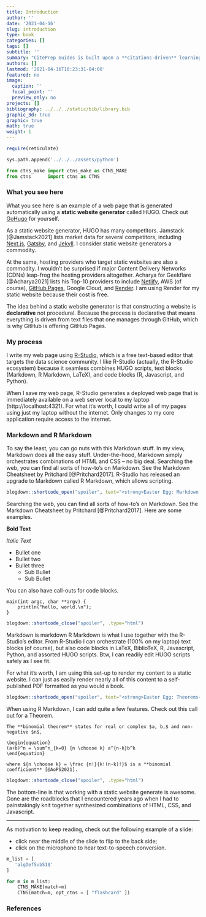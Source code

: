 ```yaml
---
title: Introduction
author: ''
date: '2021-04-16'
slug: introduction
type: book
categories: []
tags: []
subtitle: ''
summary: "CitePrep Guides is built upon a **citations-driven** learning platform."
authors: []
lastmod: '2021-04-16T10:23:31-04:00'
featured: no
image:
  caption: ''
  focal_point: ''
  preview_only: no
projects: []
bibliography: ../../../static/bib/library.bib
graphic_3d: true
graphic: true
math: true
weight: 1
---
```

```r
require(reticulate)
```

```python
sys.path.append('../../../assets/python')

from ctns_make import ctns_make as CTNS_MAKE
from ctns      import ctns as CTNS
```

### What you see here

What you see here is an example of a web page that is generated automatically using a **static website generator** called HUGO. Check out [GoHugo](https://gohugo.io) for yourself.

As a static website generator, HUGO has many competitors. Jamstack [@Jamstack2021] lists market data for several competitors, including [Next.js](https://nextjs.org), [Gatsby](https://www.gatsbyjs.com), and [Jekyll](https://jekyllrb.com). I consider static website generators a commodity.

At the same, hosting providers who target static websites are also a commodity. I wouldn't be surprised if major Content Delivery Networks (CDNs) leap-frog the hosting providers altogether. Acharya for Geekflare [@Acharya2021] lists his Top-10 providers to include [Netlify](https://www.netlify.com), AWS (of course), [GitHub Pages](https://pages.github.com), Google Cloud, and [Render](https://render.com). I am using Render for my static website because their cost is free.

The idea behind a static website generator is that constructing a website is **declarative** not procedural. Because the process is declarative that means everything is driven from text files that one manages through GitHub, which is why GitHub is offering GitHub Pages.

### My process

I write my web page using [R-Studio](https://www.rstudio.com), which is a free text-based editor that targets the data science community. I like R-Studio (actually, the R-Studio ecosystem) because it seamless combines HUGO scripts, text blocks (Markdown, R Markdown, LaTeX), and code blocks (R, Javascript, and Python).

When I save my web page, R-Studio generates a deployed web page that is immediately available on a web server local to my laptop (http://localhost:4321). For what it's worth, I could write all of my pages using just my laptop without the internet. Only changes to my core application require access to the internet.

### Markdown and R Markdown

To say the least, you can go nuts with this Markdown stuff. In my view, Markdown does all the easy stuff. Under-the-hood, Markdown simply orchestrates combinations of HTML and CSS -- no big deal. Searching the web, you can find all sorts of how-to's on Markdown. See the Markdown Cheatsheet by Pritchard [@Pritchard2017]. R-Studio has released an upgrade to Markdown called R Markdown, which allows scripting.

```r
blogdown::shortcode_open("spoiler", text="<strong>Easter Egg: Markdown Example</strong>", .type="html")
```

Searching the web, you can find all sorts of how-to's on Markdown. See the Markdown Cheatsheet by Pritchard [@Pritchard2017]. Here are some examples.

**Bold Text**

_Italic Text_

- Bullet one
- Bullet two
- Bullet three
  - Sub Bullet
  - Sub Bullet

You can also have call-outs for code blocks.

    main(int argc, char **argv) {
        println("hello, world.\n");
    }

```r
blogdown::shortcode_close("spoiler", .type="html")
```

Markdown is markdown R Markdown is what I use together with the R-Studio's editor. From R-Studio I can orchestrate (100% on my laptop) text blocks (of course), but also code blocks in LaTeX, BiblioTeX, R, Javascript, Python, and assorted HUGO scripts. Btw, I can readily edit HUGO scripts safely as I see fit.

For what it's worth, I am using this set-up to render my content to a static website. I can just as easily render nearly all of this content to a self-published PDF formatted as you would a book. 

```r
blogdown::shortcode_open("spoiler", text="<strong>Easter Egg: Theorems</strong>", .type="html")
```

When using R Markdown, I can add quite a few features. Check out this call out for a Theorem.

```theorem
The **binomial theorem** states for real or complex $a, b,$ and non-negative $n$,

\begin{equation}
(a+b)^n = \sum^n_{k=0} {n \choose k} a^{n-k}b^k
\end{equation}

where ${n \choose k} = \frac {n!}{k!(n-k)!}$ is a **binomial coefficient** [@AoPS2021].
```

```r
blogdown::shortcode_close("spoiler", .type="html")
```

The bottom-line is that working with a static website generate is awesome. Gone are the roadblocks that I encountered years ago when I had to painstakingly knit together synthesized combinations of HTML, CSS, and Javascript.

----

As motivation to keep reading, check out the following example of a slide: 

- click near the middle of the slide to flip to the back side; 
- click on the microphone to hear text-to-speech conversion. 

```python
m_list = [
   'algDefSubS1$'
]

for m in m_list:
    CTNS_MAKE(match=m)
    CTNS(match=m, opt_ctns = [ "flashcard" ])
```

### References
